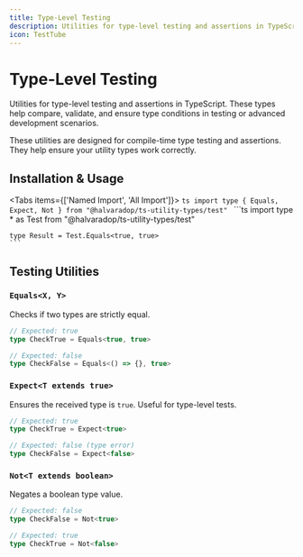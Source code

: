 ```yaml
---
title: Type-Level Testing
description: Utilities for type-level testing and assertions in TypeScript. These types help compare, validate, and ensure type conditions in testing or advanced development scenarios.
icon: TestTube
---
```



# Type-Level Testing

Utilities for type-level testing and assertions in TypeScript. These types help compare, validate, and ensure type conditions in testing or advanced development scenarios.

<Callout type="info" title="Testing Types">
    These utilities are designed for compile-time type testing and assertions. They help ensure your utility types work correctly.
</Callout>

## Installation & Usage

<Tabs items={['Named Import', 'All Import']}>
  <Tab value="Named Import">
    ```ts
    import type { Equals, Expect, Not } from "@halvaradop/ts-utility-types/test"
    ```
  </Tab>
  <Tab value="All Import">
    ```ts
    import type * as Test from "@halvaradop/ts-utility-types/test"
    
    type Result = Test.Equals<true, true>
    ```
  </Tab>
</Tabs>

## Testing Utilities

### `Equals<X, Y>`

Checks if two types are strictly equal.

```ts
// Expected: true
type CheckTrue = Equals<true, true>

// Expected: false
type CheckFalse = Equals<() => {}, true>
```

### `Expect<T extends true>`

Ensures the received type is `true`. Useful for type-level tests.

```ts
// Expected: true
type CheckTrue = Expect<true>

// Expected: false (type error)
type CheckFalse = Expect<false>
```

### `Not<T extends boolean>`

Negates a boolean type value.

```ts
// Expected: false
type CheckFalse = Not<true>

// Expected: true
type CheckTrue = Not<false>
```
